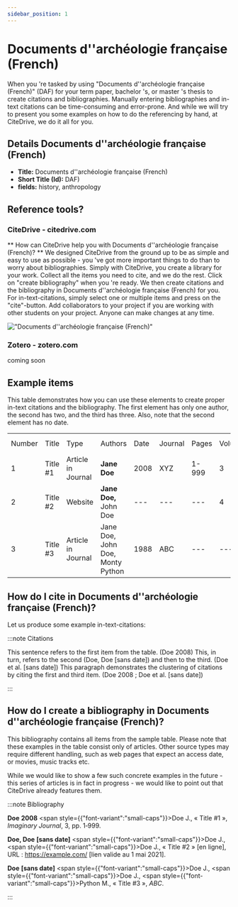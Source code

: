 ```yaml
---
sidebar_position: 1
---
```


# Documents d''archéologie française (French)

When you 're tasked by using "Documents d''archéologie française (French)" (DAF) for your term paper, bachelor 's, or master 's thesis to create citations and bibliographies.
Manually entering bibliographies and in-text citations can be time-consuming and error-prone. And while we will try to present you some examples on how to do the referencing by hand, at CiteDrive, we do it all for you.

## Details  Documents d''archéologie française (French)
* **Title:** Documents d''archéologie française (French)
* **Short Title (Id):** DAF)
* **fields:** history, anthropology

## Reference tools?
### CiteDrive - citedrive.com
** How can CiteDrive help you with Documents d''archéologie française (French)? **
We designed CiteDrive from the ground up to be as simple and easy to use as possible - you 've got more important things to do than to worry about bibliographies. Simply with CiteDrive, you create a library for your work. Collect all the items you need to cite, and we do the rest. Click on "create bibliography" when you 're ready. We then create citations and the bibliography in Documents d''archéologie française (French) for you. For in-text-citations, simply select one or multiple items and press on the "cite"-button. Add collaborators to your project if you are working with other students on your project. Anyone can make changes at any time.


!["Documents d''archéologie française (French)"](images/documents-darcheologie-francaise-french.svg "Choose Documents d''archéologie française (French) in the CiteDrive App")

### Zotero - zotero.com

coming soon

## Example items

This table demonstrates how you can use these elements to create proper in-text citations and the bibliography. The first element has only one author, the second has two, and the third has three. Also, note that the second element has no date.


<table>
  <tr>
   <td>Number
   </td>
   <td>Title
   </td>
   <td>Type
   </td>
   <td>Authors
   </td>
   <td>Date
   </td>
   <td>Journal
   </td>
   <td>Pages
   </td>
   <td>Volume
   </td>
   <td>Issue
   </td>
   <td>Access Date
   </td>
  </tr>
  <tr>
   <td>1
   </td>
   <td>Title #1
   </td>
   <td>Article in Journal
   </td>
   <td><strong>Jane Doe</strong>
   </td>
   <td>2008
   </td>
   <td>XYZ
   </td>
   <td>1-999
   </td>
   <td>3
   </td>
   <td>2
   </td>
   <td>--
   </td>
  </tr>
  <tr>
   <td>
2
   </td>
   <td>Title #2
   </td>
   <td>Website
   </td>
   <td><strong>Jane Doe, </strong>John Doe
   </td>
   <td>---
   </td>
   <td>---
   </td>
   <td>---
   </td>
   <td>4
   </td>
   <td>---
   </td>
   <td>2020-05-01
   </td>
  </tr>
  <tr>
   <td>3
   </td>
   <td>Title #3
   </td>
   <td>Article in Journal
   </td>
   <td>Jane Doe, John Doe, Monty Python
   </td>
   <td>1988
   </td>
   <td>ABC
   </td>
   <td>---
   </td>
   <td>---
   </td>
   <td>16
   </td>
   <td>---
   </td>
  </tr>
</table>



## How do I cite in  Documents d''archéologie française (French)?

Let us produce some example in-text-citations:

:::note Citations


This sentence refers to the first item from the table. (Doe 2008) This, in turn, refers to the second (Doe, Doe [sans date])
and then to the third.  (Doe et al. [sans date])
This paragraph demonstrates the clustering of citations by citing the first and third item. (Doe 2008 ; Doe et al. [sans date])

:::

## How do I create a bibliography in Documents d''archéologie française (French)?

This bibliography contains all items from the sample table. Please note that these examples in the table consist only of articles. Other source types may require different handling, such as web pages that expect an access date, or movies, music tracks etc.

While we would like to show a few such concrete examples in the future - this series of articles is in fact in progress - we would like to point out that CiteDrive already features them.

:::note Bibliography

<b>Doe</b> <b>2008</b>	<span style={{"font-variant":"small-caps"}}>Doe</span> J., « Title #1 », <i>Imaginary Journal</i>, 3, pp. 1‑999.	

<b>Doe, Doe</b> <b>[sans date]</b>	<span style={{"font-variant":"small-caps"}}>Doe</span> J., <span style={{"font-variant":"small-caps"}}>Doe</span> J., « Title #2 » [en ligne], URL : https://example.com/ [lien valide au 1 mai 2021].	

<b>Doe</b> <b>[sans date]</b>	<span style={{"font-variant":"small-caps"}}>Doe</span> J., <span style={{"font-variant":"small-caps"}}>Doe</span> J., <span style={{"font-variant":"small-caps"}}>Python</span> M., « Title #3 », <i>ABC</i>.	



:::


        